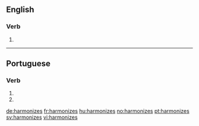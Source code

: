 ==English==

===Verb===
{{head|en|verb form}}

# {{en-third-person singular of|harmonize}}

----

==Portuguese==

===Verb===
{{pt-verb-form}}

# {{inflection of|harmonizar||2|s|pres|subj|lang=pt}}
# {{inflection of|harmonizar||2|s|negative|impr|lang=pt}}

[[de:harmonizes]]
[[fr:harmonizes]]
[[hu:harmonizes]]
[[no:harmonizes]]
[[pt:harmonizes]]
[[sv:harmonizes]]
[[vi:harmonizes]]